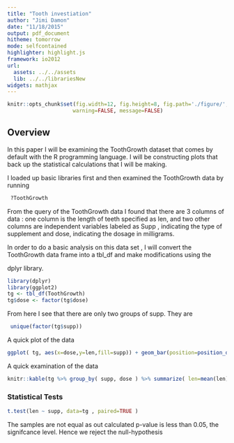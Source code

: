 ```yaml
---
title: "Tooth investiation"
author: "Jimi Damon"
date: "11/18/2015"
output: pdf_document
hitheme: tomorrow
mode: selfcontained
highlighter: highlight.js
framework: io2012
url:
  assets: ../../assets
  lib: ../../librariesNew
widgets: mathjax
---
```

```r
knitr::opts_chunk$set(fig.width=12, fig.height=8, fig.path='./figure/',
                     warning=FALSE, message=FALSE)
```

## Overview

In this paper I will be examining the ToothGrowth dataset that comes
by default with the R programming language.  I will be constructing
plots that back up the statistical calculations that I will be making.

I loaded up basic libraries first and then examined the ToothGrowth
data by running 
```r
 ?ToothGrowth
```
From the query of the ToothGrowth data I found that there are 3
columns of data : one column is the length of teeth specified as len,
and two other columns are independent variables labeled as Supp ,
indicating the type of supplement and dose, indicating the dosage in milligrams.

In order to do a basic analysis on this data set , I will convert the 
ToothGrowth data frame into a tbl_df and make modifications using the

dplyr library.
```r
library(dplyr)
library(ggplot2)
tg <- tbl_df(ToothGrowth)
tg$dose <- factor(tg$dose)
```
From here I see that there are only two groups of supp. They are
```r
 unique(factor(tg$supp))
```

A quick plot of the data
```r
ggplot( tg, aes(x=dose,y=len,fill=supp)) + geom_bar(position=position_dodge(), stat="identity") 
```

A quick examination of the data
```r
knitr::kable(tg %>% group_by( supp, dose ) %>% summarize( len=mean(len) ) %>% arrange(dose))
```


### Statistical Tests
```r
t.test(len ~ supp, data=tg , paired=TRUE )
```

The samples are not equal as out calculated p-value is less than
0.05, the signifcance level.   Hence we reject the null-hypothesis
